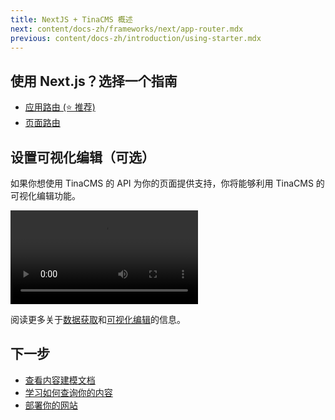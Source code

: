 ```yaml
---
title: NextJS + TinaCMS 概述
next: content/docs-zh/frameworks/next/app-router.mdx
previous: content/docs-zh/introduction/using-starter.mdx
---
```


## 使用 Next.js？选择一个指南

- [应用路由 (⭐ 推荐)](/docs/frameworks/next/app-router/)
- [页面路由](/docs/frameworks/next/pages-router)

## 设置可视化编辑（可选）

如果你想使用 TinaCMS 的 API 为你的页面提供支持，你将能够利用 TinaCMS 的可视化编辑功能。

![基于块的编辑视觉效果](/gif/blocks.webm)

阅读更多关于[数据获取](/docs/features/data-fetching/)和[可视化编辑](/docs/contextual-editing/overview/)的信息。

## 下一步

- [查看内容建模文档](/docs/schema/)
- [学习如何查询你的内容](/docs/features/data-fetching/)
- [部署你的网站](/docs/tina-cloud)